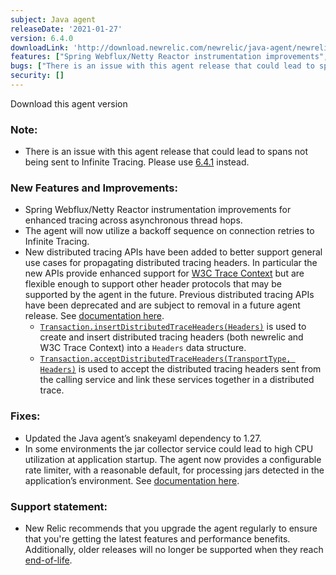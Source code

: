 ```yaml
---
subject: Java agent
releaseDate: '2021-01-27'
version: 6.4.0
downloadLink: 'http://download.newrelic.com/newrelic/java-agent/newrelic-agent/6.4.0/'
features: ["Spring Webflux/Netty Reactor instrumentation improvements", "The agent will now utilize a backoff sequence on connection retries to Infinite Tracing", "New distributed tracing APIs have been added to better support general use cases for propagating distributed tracing headers (insertDistributedTraceHeaders/acceptDistributedTraceHeaders)", "Updated the Java agent’s snakeyaml dependency to 1.27"]
bugs: ["There is an issue with this agent release that could lead to spans not being sent to Infinite Tracing. Please use 6.4.1 instead.", "In some environments the jar collector service could lead to high CPU utilization at application startup. The agent now provides a configurable rate limiter, with a reasonable default, for processing jars detected in the application’s environment."]
security: []
---
```

<ButtonGroup>
  <ButtonLink
    role="button"
    to="https://download.newrelic.com/newrelic/java-agent/newrelic-agent/6.4.0/"
    variant="primary"
  >
    Download this agent version
  </ButtonLink>
</ButtonGroup>

### Note:

* There is an issue with this agent release that could lead to spans not being sent to Infinite Tracing. Please use [6.4.1](https://docs.newrelic.com/docs/release-notes/agent-release-notes/java-release-notes/java-agent-641) instead.

### New Features and Improvements:

* Spring Webflux/Netty Reactor instrumentation improvements for enhanced tracing across asynchronous thread hops.
* The agent will now utilize a backoff sequence on connection retries to Infinite Tracing.
* New distributed tracing APIs have been added to better support general use cases for propagating distributed tracing headers. In particular the new APIs provide enhanced support for [W3C Trace Context](https://www.w3.org/TR/trace-context/) but are flexible enough to support other header protocols that may be supported by the agent in the future. Previous distributed tracing APIs have been deprecated and are subject to removal in a future agent release. See [documentation here](https://docs.newrelic.com/docs/agents/java-agent/api-guides/guide-using-java-agent-api#trace-calls).
  * [`Transaction.insertDistributedTraceHeaders(Headers)`](https://newrelic.github.io/java-agent-api/javadoc/com/newrelic/api/agent/Transaction.html#insertDistributedTraceHeaders(com.newrelic.api.agent.Headers)) is used to create and insert distributed tracing headers (both newrelic and W3C Trace Context) into a `Headers` data structure.
  * [`Transaction.acceptDistributedTraceHeaders(TransportType, Headers)`](https://newrelic.github.io/java-agent-api/javadoc/com/newrelic/api/agent/Transaction.html#acceptDistributedTraceHeaders(com.newrelic.api.agent.TransportType,com.newrelic.api.agent.Headers)) is used to accept the distributed tracing headers sent from the calling service and link these services together in a distributed trace.

### Fixes:

* Updated the Java agent’s snakeyaml dependency to 1.27.
* In some environments the jar collector service could lead to high CPU utilization at application startup. The agent now provides a configurable rate limiter, with a reasonable default, for processing jars detected in the application’s environment. See [documentation here](https://docs.newrelic.com/docs/agents/java-agent/configuration/java-agent-configuration-config-file#jar-collector).

### Support statement:

* New Relic recommends that you upgrade the agent regularly to ensure that you're getting the latest features and performance benefits. Additionally, older releases will no longer be supported when they reach [end-of-life](https://docs.newrelic.com/docs/using-new-relic/cross-product-functions/install-configure/notification-changes-new-relic-saas-features-distributed-software).
